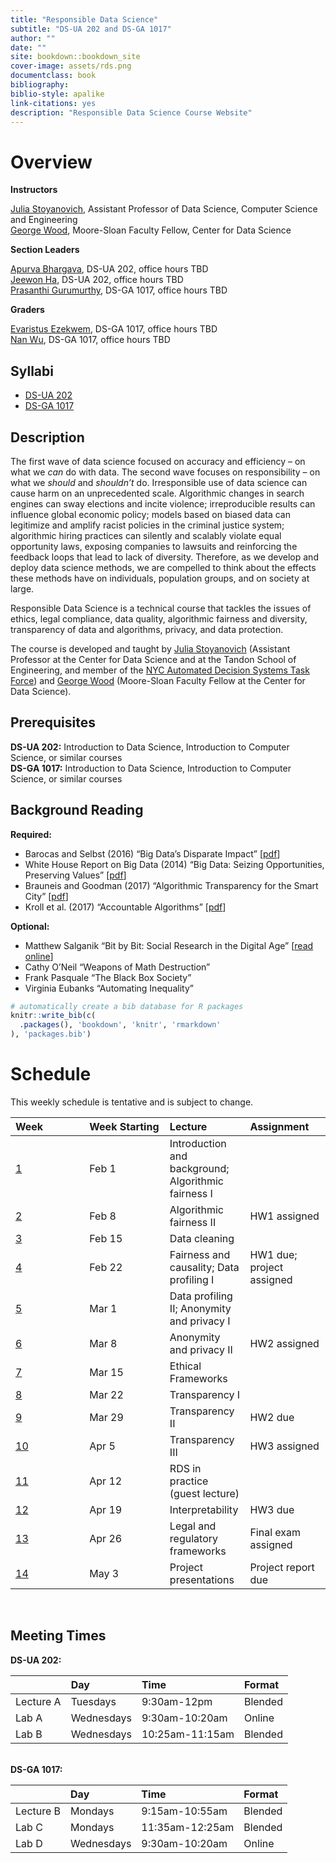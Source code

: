 ```yaml
--- 
title: "Responsible Data Science"
subtitle: "DS-UA 202 and DS-GA 1017"
author: ""
date: ""
site: bookdown::bookdown_site
cover-image: assets/rds.png
documentclass: book
bibliography:
biblio-style: apalike
link-citations: yes
description: "Responsible Data Science Course Website"
---
```


# Overview {-}

**Instructors**

[Julia Stoyanovich](https://engineering.nyu.edu/faculty/julia-stoyanovich), Assistant Professor of Data Science, Computer Science and Engineering<br>
[George Wood](https://gwood.me), Moore-Sloan Faculty Fellow, Center for Data Science

**Section Leaders**

[Apurva Bhargava](mailto:ab8687@nyu.edu), DS-UA 202, office hours TBD<br>
[Jeewon Ha](mailto:jh6926@nyu.edu), DS-UA 202, office hours TBD<br>
[Prasanthi Gurumurthy](mailto:pg1899@nyu.edu), DS-GA 1017, office hours TBD<br>

**Graders**

[Evaristus Ezekwem](mailto:evaristus.ezekwem@nyu.edu), DS-GA 1017, office hours TBD<br>
[Nan Wu](nw1045@nyu.edu), DS-GA 1017, office hours TBD

## Syllabi {-}

* [DS-UA 202](#)
* [DS-GA 1017](#)

## Description {-}

The first wave of data science focused on accuracy and efficiency -- on what we _can_ do with data. The second wave focuses on responsibility -- on what we _should_ and _shouldn't_ do. Irresponsible use of data science can cause harm on an unprecedented scale. Algorithmic changes in search engines can sway elections and incite violence; irreproducible results can influence global economic policy; models based on biased data can legitimize and amplify racist policies in the criminal justice system; algorithmic hiring practices can silently and scalably violate equal opportunity laws, exposing companies to lawsuits and reinforcing the feedback loops that lead to lack of diversity. Therefore, as we develop and deploy data science methods, we are compelled to think about the effects these methods have on individuals, population groups, and on society at large.

Responsible Data Science is a technical course that tackles the issues of ethics, legal compliance, data quality, algorithmic fairness and diversity, transparency of data and algorithms, privacy, and data protection. 

The course is developed and taught by [Julia Stoyanovich](https://engineering.nyu.edu/faculty/julia-stoyanovich) (Assistant Professor at the Center for Data Science and at the Tandon School of Engineering, and member of the [NYC Automated Decision Systems Task Force](https://www1.nyc.gov/site/adstaskforce/index.page)) and [George Wood](https://gwood.me) (Moore-Sloan Faculty Fellow at the Center for Data Science).

## Prerequisites {-}

**DS-UA 202:** Introduction to Data Science, Introduction to Computer Science, or similar courses\
**DS-GA 1017:** Introduction to Data Science, Introduction to Computer Science, or similar courses

## Background Reading {-}

**Required:**

*  Barocas and Selbst (2016) "Big Data’s Disparate Impact" [[pdf](http://www.californialawreview.org/wp-content/uploads/2016/06/2Barocas-Selbst.pdf)]
*  White House Report on Big Data (2014) "Big Data: Seizing Opportunities, Preserving Values" [[pdf](https://obamawhitehouse.archives.gov/sites/default/files/docs/big_data_privacy_report_may_1_2014.pdf)]
*  Brauneis and Goodman (2017) "Algorithmic Transparency for the Smart City" [[pdf](https://papers.ssrn.com/sol3/papers.cfm?abstract_id=3012499)]
*  Kroll et al. (2017) "Accountable Algorithms" [[pdf](https://scholarship.law.upenn.edu/penn_law_review/vol165/iss3/3/)]

**Optional:**

*  Matthew Salganik "Bit by Bit: Social Research in the Digital Age" [[read online](https://www.bitbybitbook.com/en/1st-ed/preface/)]
*  Cathy O’Neil "Weapons of Math Destruction"
*  Frank Pasquale "The Black Box Society"
*  Virginia Eubanks "Automating Inequality"

```r
# automatically create a bib database for R packages
knitr::write_bib(c(
  .packages(), 'bookdown', 'knitr', 'rmarkdown'
), 'packages.bib')
```

# Schedule {-}

This weekly schedule is tentative and is subject to change.

| Week | Week Starting | Lecture | Assignment |
|:-----------|:------------|:------------|:------------|
| [1](#w1)    |  Feb 1   |    Introduction and background; Algorithmic fairness I   | |
| [2](#w2)    |  Feb 8   |    Algorithmic fairness II    | HW1 assigned |
| [3](#w3)    |  Feb 15  |    Data cleaning    | |
| [4](#w4)    |  Feb 22  |    Fairness and causality; Data profiling I  | HW1 due; project assigned |
| [5](#w5)    |  Mar 1   |    Data profiling II; Anonymity and privacy I  | |
| [6](#w6)    |  Mar 8   |    Anonymity and privacy II  | HW2 assigned |
| [7](#w7)    |  Mar 15  |    Ethical Frameworks    | |
| [8](#w8)    |  Mar 22  |    Transparency I    | |
| [9](#w9)    |  Mar 29  |    Transparency II    | HW2 due |
| [10](#w10)  |  Apr 5   |    Transparency III    | HW3 assigned |
| [11](#w11)  |  Apr 12  |    RDS in practice (guest lecture)    | |
| [12](#w12)  |  Apr 19  |    Interpretability    | HW3 due |
| [13](#w13)  |  Apr 26  |    Legal and regulatory frameworks    | Final exam assigned |
| [14](#w14)  |  May 3   |    Project presentations    | Project report due |
\

## Meeting Times {-}

**DS-UA 202:**

| | Day | Time | Format |
|:--|:--|:--|:--|
Lecture A | Tuesdays   | 9:30am-12pm     | Blended |
Lab     A | Wednesdays | 9:30am-10:20am  | Online  |
Lab     B | Wednesdays | 10:25am-11:15am | Blended |
\
**DS-GA 1017:**

| | Day | Time | Format |
|:--|:--|:--|:--|
Lecture B | Mondays    | 9:15am-10:55am  | Blended |
Lab     C | Mondays    | 11:35am-12:25am | Blended |
Lab     D | Wednesdays | 9:30am-10:20am  | Online  |



